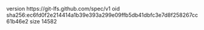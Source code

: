 version https://git-lfs.github.com/spec/v1
oid sha256:ec6fd0f2e214414a1b39e393a299e09ffb5db41dbfc3e7d8f258267cc61b46e2
size 14582
